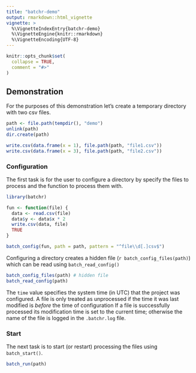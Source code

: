 ```yaml
---
title: "batchr-demo"
output: rmarkdown::html_vignette
vignette: >
  %\VignetteIndexEntry{batchr-demo}
  %\VignetteEngine{knitr::rmarkdown}
  %\VignetteEncoding{UTF-8}
---
```


```r
knitr::opts_chunk$set(
  collapse = TRUE,
  comment = "#>"
)
```

## Demonstration

For the purposes of this demonstration let's create a temporary directory
with two csv files.

```r
path <- file.path(tempdir(), "demo")
unlink(path)
dir.create(path)

write.csv(data.frame(x = 1), file.path(path, "file1.csv"))
write.csv(data.frame(x = 3), file.path(path, "file2.csv"))
```

### Configuration

The first task is for the user to configure a directory by specify the files to process and the function to process them with.
```r
library(batchr)

fun <- function(file) {
  data <- read.csv(file)
  data$y <- data$x * 2
  write.csv(data, file)
  TRUE
}

batch_config(fun, path = path, pattern = "^file\\d[.]csv$")
```

Configuring a directory creates a hidden file (``r batch_config_files(path)``) which can be read using `batch_read_config()`
```r
batch_config_files(path) # hidden file
batch_read_config(path)
```
The `time` value specifies the system time (in UTC) that the project was configured.
A file is only treated as unprocessed if the time it was last modified is *before* the time of configuration 
If a file is successfully processed its modification time is set to the current time; otherwise the name of the file is logged in the `.batchr.log` file.

### Start

The next task is to start (or restart) processing the files using `batch_start()`.
```r
batch_run(path)
```
